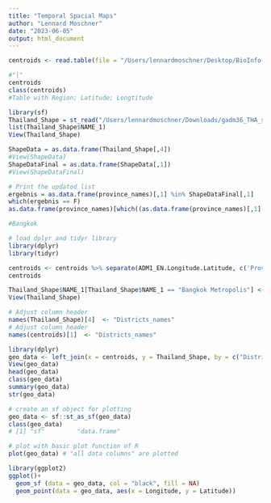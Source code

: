 ```yaml
---
title: "Temporal Spacial Maps"
author: "Lennard Moschner"
date: "2023-06-05"
output: html_document
--- 
```


```r
centroids <- read.table(file = "/Users/lennardmoschner/Desktop/BioInfo Project/Regions, Longtitude, Latitude.csv",  sep = "|", header = TRUE)

#"|"
centroids
class(centroids)
#Table with Region; Latitude; Longtitude
```

```r
library(sf)
Thailand_Shape = st_read("/Users/lennardmoschner/Downloads/gadm36_THA_shp/gadm36_THA_1.shp")
list(Thailand_Shape$NAME_1)
View(Thailand_Shape)

ShapeData = as.data.frame(Thailand_Shape[,4])
#View(ShapeData)
ShapeDataFinal = as.data.frame(ShapeData[,1])
#View(ShapeDataFinal)

# Print the updated list
ergebnis = as.data.frame(province_names)[,1] %in% ShapeDataFinal[,1]
which(ergebnis == F)
as.data.frame(province_names)[which((as.data.frame(province_names)[,1] %in% ShapeDataFinal[,1]) == FALSE),1]

#Bangkok
```

```r
# load dplyr and tidyr library
library(dplyr)
library(tidyr)

centroids <- centroids %>% separate(ADM1_EN.Longitude.Latitude, c('Province','Longtitude',"Latitude"), sep = ";")
centroids

```

```r
Thailand_Shape$NAME_1[Thailand_Shape$NAME_1 == "Bangkok Metropolis"] <- "Bangkok" 
View(Thailand_Shape)

# Adjust column header
names(Thailand_Shape)[4]  <- "Districts_names"
# Adjust column header
names(centroids)[1]  <- "Districts_names"
```

```r
library(dplyr)
geo_data <- left_join(x = centroids, y = Thailand_Shape, by = c("Districts_names"))
View(geo_data)
head(geo_data)
class(geo_data)
summary(geo_data)
str(geo_data)
```

```r
# create an sf object for plotting
geo_data <- sf::st_as_sf(geo_data)
class(geo_data)
# [1] "sf"         "data.frame"

# plot with basic plot function of R
plot(geo_data) # "all data columns" are plotted
```
```r
library(ggplot2)
ggplot()+
  geom_sf (data = geo_data, col = "black", fill = NA) 
  geom_point(data = geo_data, aes(x = Longitude, y = Latitude))
```

